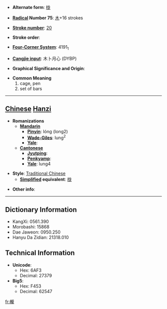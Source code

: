 * '''Alternate form''': [[栊]]

* '''[[Wiktionary:Chinese radical index| Radical]] Number 75''': [[Wiktionary:Chinese radical index 木|木]]+16 strokes

* '''[[Wiktionary:Chinese total strokes index|Stroke number]]''': [[Wiktionary:Chinese total strokes index 20|20]]

* '''Stroke order''': 

* '''[[Wiktionary:Chinese four corner index|Four-Corner System]]''': 4191<sub>1</sub>

* '''[[Wiktionary:Chinese Cangjie index|Cangjie input]]''': 木卜月心 (DYBP)

* '''Graphical Significance and Origin''': 

* '''Common Meaning'''
*#cage, pen
*# set of bars


----

== [[Chinese]] [[Hanzi]] ==

* '''Romanizations'''
** '''[[Mandarin]]'''
*** '''[[Pinyin]]''': lóng (long2)
*** '''[[Wade-Giles]]''': lung<sup>2</sup>
*** '''[[Yale]]''': 
** '''[[Cantonese]]'''
*** '''[[Jyutping]]''':
*** '''[[Penkyamp]]''': 
*** '''[[Yale]]''': lung4

* '''Style''': [[Traditional Chinese]] 
** '''[[Simplified Chinese|Simplified]] equivalent''': [[栊]]

* '''Other info''': 

----

== Dictionary Information ==

* KangXi: 0561.390
* Morobashi: 15868
* Dae Jaweon: 0950.250
* Hanyu Da Zidian: 21318.010

== Technical Information ==

* '''Unicode''':
** Hex: 6AF3
** Decimal: 27379
* '''Big5''':
** Hex: F453
** Decimal: 62547

[[fr:櫳]]